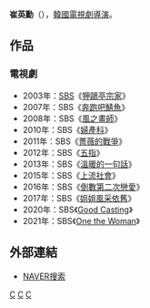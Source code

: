 {{藝人
| 姓名     = 崔英勳 
| 類型     = 導演
| 圖片     = 
| 圖片尺寸 = 
| 圖片簡介 = 
| 原名     = 
| 外文名   = 최영훈
| 外文     = ko
| 羅馬拼音 = Choi Yeong Hoon
| 英文名   = 
| 綽號     = 
| 其他藝名 = 
| 國籍     = {{ROK}}
| 民族     = 
| 籍貫     = 
| 出生日期 = 
| 出生地點 = 
| 職業     = [[導演|導演]]
| 語言     = [[韓語|韓語]]
| 教育程度 = 
| 出身地   = 
| 出道作   = 
| 出道日期 = 2003年
| 代表作   = 
| 活躍年代 = 
| 經紀公司 = [[SBS_(韓國)|SBS]]
}}

'''崔英勳'''（{{lang-ko|'''최영훈'''}}），[[韓國|韓國]][[電視劇|電視劇]][[導演|導演]]。
== 作品 ==
=== 電視劇 ===
*2003年：[[SBS_(韓國)|SBS]]《[[狎鷗亭宗家|狎鷗亭宗家]]》
*2007年：SBS《[[奔跑吧鯖魚|奔跑吧鯖魚]]》
*2008年：SBS《[[風之畫師|風之畫師]]》
*2010年：SBS《[[婦產科_(電視劇)|婦產科]]》
*2011年：SBS《[[薔薇的戰爭|薔薇的戰爭]]》
*2012年：SBS《[[五指|五指]]》
*2013年：SBS《[[溫暖的一句話|溫暖的一句話]]》
*2015年：SBS《[[上流社會_(電視劇)|上流社會]]》
*2016年：SBS《[[倒數第二次戀愛_(韓國電視劇)|倒數第二次戀愛]]》
*2017年：SBS《[[姐姐風采依舊|姐姐風采依舊]]》
*2020年：SBS《[[Good_Casting|Good Casting]]》
*2021年：SBS《[[One_the_Woman|One the Woman]]》

== 外部連結 ==
*[http://people.search.naver.com/search.naver?where=nexearch&query=%EC%B5%9C%EC%98%81%ED%9B%88&sm=tab_etc&ie=utf8&key=PeopleService&os=178061 NAVER搜索] {{Wayback|url=http://people.search.naver.com/search.naver?where=nexearch&query=%EC%B5%9C%EC%98%81%ED%9B%88&sm=tab_etc&ie=utf8&key=PeopleService&os=178061 |date=20160304135103 }}{{ko}}

[[Category:韓國導演|C]]
[[Category:韓國電視劇導演|C]]
[[Category:崔姓|C]]